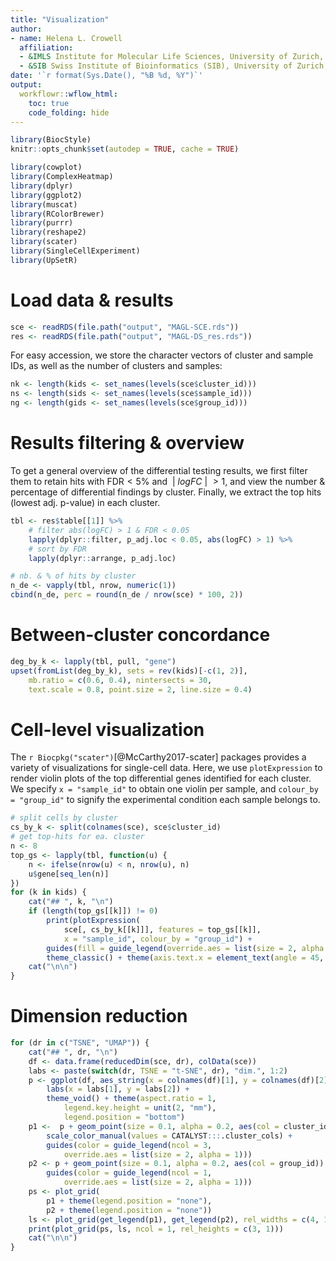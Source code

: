 ```yaml
---
title: "Visualization"
author: 
- name: Helena L. Crowell
  affiliation: 
  - &IMLS Institute for Molecular Life Sciences, University of Zurich, Switzerland
  - &SIB Swiss Institute of Bioinformatics (SIB), University of Zurich, Switzerland
date: '`r format(Sys.Date(), "%B %d, %Y")`'
output:
  workflowr::wflow_html:
    toc: true
    code_folding: hide
---
```


```r
library(BiocStyle)
knitr::opts_chunk$set(autodep = TRUE, cache = TRUE)
```

```r
library(cowplot)
library(ComplexHeatmap)
library(dplyr)
library(ggplot2)
library(muscat)
library(RColorBrewer)
library(purrr)
library(reshape2)
library(scater)
library(SingleCellExperiment)
library(UpSetR)
```

# Load data & results

```r
sce <- readRDS(file.path("output", "MAGL-SCE.rds"))
res <- readRDS(file.path("output", "MAGL-DS_res.rds"))
```

For easy accession, we store the character vectors of cluster and sample IDs, as well as the number of clusters and samples:

```r
nk <- length(kids <- set_names(levels(sce$cluster_id)))
ns <- length(sids <- set_names(levels(sce$sample_id)))
ng <- length(gids <- set_names(levels(sce$group_id)))
```

# Results filtering & overview

To get a general overview of the differential testing results, we first filter them to retain hits with $\text{FDR}<5\%$ and $~|~logFC~|~>1$, and view the number & percentage of differential findings by cluster. Finally, we extract the top hits (lowest adj. p-value) in each cluster.

```r
tbl <- res$table[[1]] %>% 
    # filter abs(logFC) > 1 & FDR < 0.05
    lapply(dplyr::filter, p_adj.loc < 0.05, abs(logFC) > 1) %>% 
    # sort by FDR
    lapply(dplyr::arrange, p_adj.loc)

# nb. & % of hits by cluster
n_de <- vapply(tbl, nrow, numeric(1))
cbind(n_de, perc = round(n_de / nrow(sce) * 100, 2))
```

# Between-cluster concordance

```r
deg_by_k <- lapply(tbl, pull, "gene")
upset(fromList(deg_by_k), sets = rev(kids)[-c(1, 2)],
    mb.ratio = c(0.6, 0.4), nintersects = 30,  
    text.scale = 0.8, point.size = 2, line.size = 0.4)
```

# Cell-level visualization {.tabset}

The `r Biocpkg("scater")`[@McCarthy2017-scater] packages provides a variety of visualizations for single-cell data. Here, we use `plotExpression` to render violin plots of the top differential genes identified for each cluster. We specify `x = "sample_id"` to obtain one violin per sample, and `colour_by = "group_id"` to signify the experimental condition each sample belongs to. 

```r
# split cells by cluster
cs_by_k <- split(colnames(sce), sce$cluster_id)
# get top-hits for ea. cluster
n <- 8
top_gs <- lapply(tbl, function(u) {
    n <- ifelse(nrow(u) < n, nrow(u), n)
    u$gene[seq_len(n)]
})
for (k in kids) {
    cat("## ", k, "\n")
    if (length(top_gs[[k]]) != 0)
        print(plotExpression(
            sce[, cs_by_k[[k]]], features = top_gs[[k]], 
            x = "sample_id", colour_by = "group_id") +
        guides(fill = guide_legend(override.aes = list(size = 2, alpha = 1))) +
        theme_classic() + theme(axis.text.x = element_text(angle = 45, hjust = 1, vjust = 1)))
    cat("\n\n")
}
```

# Dimension reduction {.tabset}

```r
for (dr in c("TSNE", "UMAP")) {
    cat("## ", dr, "\n") 
    df <- data.frame(reducedDim(sce, dr), colData(sce))
    labs <- paste(switch(dr, TSNE = "t-SNE", dr), "dim.", 1:2)
    p <- ggplot(df, aes_string(x = colnames(df)[1], y = colnames(df)[2])) + 
        labs(x = labs[1], y = labs[2]) +
        theme_void() + theme(aspect.ratio = 1, 
            legend.key.height = unit(2, "mm"), 
            legend.position = "bottom")
    p1 <-  p + geom_point(size = 0.1, alpha = 0.2, aes(col = cluster_id)) + 
        scale_color_manual(values = CATALYST:::.cluster_cols) +
        guides(color = guide_legend(ncol = 3,
            override.aes = list(size = 2, alpha = 1)))
    p2 <- p + geom_point(size = 0.1, alpha = 0.2, aes(col = group_id)) +
        guides(color = guide_legend(ncol = 1,
            override.aes = list(size = 2, alpha = 1)))
    ps <- plot_grid(
        p1 + theme(legend.position = "none"),
        p2 + theme(legend.position = "none"))
    ls <- plot_grid(get_legend(p1), get_legend(p2), rel_widths = c(4, 1))
    print(plot_grid(ps, ls, ncol = 1, rel_heights = c(3, 1)))
    cat("\n\n")
}
```
